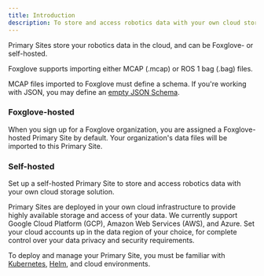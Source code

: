 ```yaml
---
title: Introduction
description: To store and access robotics data with your own cloud storage solution, you can set up a self-hosted Primary Site.
---
```



Primary Sites store your robotics data in the cloud, and can be Foxglove- or self-hosted.

Foxglove supports importing either MCAP (.mcap) or ROS 1 bag (.bag) files.

MCAP files imported to Foxglove must define a schema. If you're working with JSON, you may define an [empty JSON Schema](../visualization/message-schemas/introduction#empty-json-schemas).

### Foxglove-hosted

When you sign up for a Foxglove organization, you are assigned a Foxglove-hosted Primary Site by default. Your organization's data files will be imported to this Primary Site.

### Self-hosted

<AccountRequiredHeader badgeText="Requires Enterprise plan" />

Set up a self-hosted Primary Site to store and access robotics data with your own cloud storage solution.

Primary Sites are deployed in your own cloud infrastructure to provide highly available storage and access of your data. We currently support Google Cloud Platform (GCP), Amazon Web Services (AWS), and Azure. Set your cloud accounts up in the data region of your choice, for complete control over your data privacy and security requirements.

To deploy and manage your Primary Site, you must be familiar with [Kubernetes](https://kubernetes.io/), [Helm](https://helm.sh/), and cloud environments.
